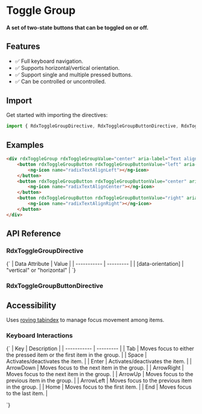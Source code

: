 
<Meta title="Primitives/Toggle Group" />

# Toggle Group

#### A set of two-state buttons that can be toggled on or off.

<Canvas sourceState="hidden" of={ToggleGroupDirectiveStories.Default}></Canvas>

## Features

-   ✅ Full keyboard navigation.
-   ✅ Supports horizontal/vertical orientation.
-   ✅ Support single and multiple pressed buttons.
-   ✅ Can be controlled or uncontrolled.

## Import

Get started with importing the directives:

```typescript
import { RdxToggleGroupDirective, RdxToggleGroupButtonDirective, RdxToggleGroupMultiDirective } from '@radix-ng/primitives/toggle-group';
```

## Examples

```html
<div rdxToggleGroup rdxToggleGroupValue="center" aria-label="Text alignment">
    <button rdxToggleGroupButton rdxToggleGroupButtonValue="left" aria-label="Left aligned">
        <ng-icon name="radixTextAlignLeft"></ng-icon>
    </button>
    <button rdxToggleGroupButton rdxToggleGroupButtonValue="center" aria-label="Center aligned">
        <ng-icon name="radixTextAlignCenter"></ng-icon>
    </button>
    <button rdxToggleGroupButton rdxToggleGroupButtonValue="right" aria-label="Right aligned">
        <ng-icon name="radixTextAlignRight"></ng-icon>
    </button>
</div>
```

## API Reference

### RdxToggleGroupDirective

<ArgTypes exclude={toggleGroupExclude} of={RdxToggleGroupDirective} />

<Markdown>
    {`
| Data Attribute | Value |
| ----------- | --------- |
| [data-orientation]       | "vertical" or "horizontal"   |
`}
</Markdown>

### RdxToggleGroupButtonDirective

<ArgTypes exclude={toggleGroupButtonExclude} of={RdxToggleGroupButtonDirective} />

## Accessibility

Uses [roving tabindex](https://www.w3.org/TR/wai-aria-practices-1.2/examples/radio/radio.html) to manage focus movement among items.

### Keyboard Interactions

<Markdown>
    {`
| Key | Description |
| ----------- | --------- |
| Tab         | Moves focus to either the pressed item or the first item in the group. |
| Space       | Activates/deactivates the item.       |
| Enter       | Activates/deactivates the item.  |
| ArrowDown   |    Moves focus to the next item in the group. |
| ArrowRight  | Moves focus to the next item in the group. |
| ArrowUp     | Moves focus to the previous item in the group. |
| ArrowLeft   | Moves focus to the previous item in the group.  |
| Home        | Moves focus to the first item. |
| End         | Moves focus to the last item.  |

`}
</Markdown>
